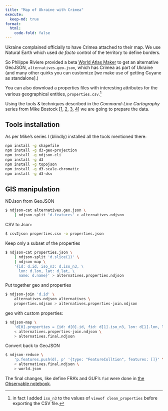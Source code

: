 ```yaml
---
title: "Map of Ukraine with Crimea"
execute:
  keep-md: true
format:
  html:
    code-fold: false
---
```


Ukraine complained officially to have Crimea attached to their map.
We use Natural Earth which used _de facto_ control of the territory to define borders.

So Philippe Riviere provided a beta [World Atlas Maker](https://observablehq.com/@fil/private-world-atlas-maker-v5) to get an alternative GeoJSON, `alternatives.geo.json`, which has Crimea as part of Ukraine (and many other quirks you can customize [we make use of getting Guyane as standalone].)

You can also download a properties files with interesting attributes for the various geographical entities, `properties.csv`.[^1]



Using the tools & techniques described in the _Command-Line Cartography_ series from Mike Bostock [[1][p1], [2][p2], [3][p3], [4][p4]] we are going to prepare the data.

[p1]: <https://medium.com/@mbostock/command-line-cartography-part-1-897aa8f8ca2c>
[p2]: <https://medium.com/@mbostock/command-line-cartography-part-2-c3a82c5c0f3>
[p3]: <https://medium.com/@mbostock/command-line-cartography-part-3-1158e4c55a1e>
[p4]: <https://medium.com/@mbostock/command-line-cartography-part-4-82d0d26df0cf>

[^1]: in fact I added `iso_n3` to the values of `viewof clean_properties` before exporting the CSV file.


## Tools installation

As per Mike's series I (blindly) installed all the tools mentioned there:

```bash
npm install -g shapefile
npm install -g d3-geo-projection
npm install -g ndjson-cli
npm install -g d3
npm install -g topojson
npm install -g d3-scale-chromatic
npm install -g d3-dsv
```

## GIS manipulation

NDJson from GeoJSON
```bash
$ ndjson-cat alternatives.geo.json \
    | ndjson-split 'd.features' > alternatives.ndjson
```

CSV to Json:

```bash
$ csv2json properties.csv -o properties.json
```

Keep only a subset of the properties

```bash
$ ndjson-cat properties.json \
    | ndjson-split 'd.slice(1)' \
    | ndjson-map \
    '{id: d.id, iso_n3: d.iso_n3, \
      lon: d.lon, lat: d.lat, \
      name: d.name}' > alternatives.properties.ndjson
```

Put together geo and properties

```bash
$ ndjson-join 'd.id' \
    alternatives.ndjson alternatives \
    properties.ndjson > alternatives.properties-join.ndjson
```

geo with custom properties:

```bash
$ ndjson-map \
    'd[0].properties = {id: d[0].id, fid: d[1].iso_n3, lon: d[1].lon, lat: d[1].lat, name: d[1].name}, d[0]' \
    < alternatives.properties-join.ndjson \
    > alternatives.final.ndjson
```

Convert back to GeoJSON

```bash
$ ndjson-reduce \
    'p.features.push(d), p' '{type: "FeatureColltion", features: []}' \
    < alternatives.final.ndjson \
    > world.json
```

The final changes, like define FRA's and GUF's `fid` were done in [the Observable notebook](https://observablehq.com/@espinielli/world-map-for-aviation-flows-eurocontrol).

